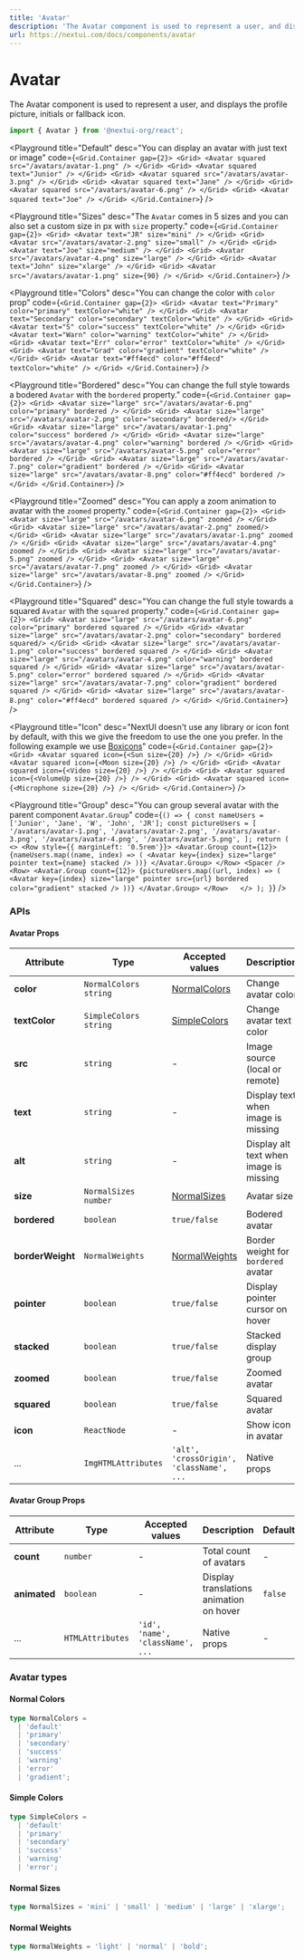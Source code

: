 ```yaml
---
title: 'Avatar'
description: 'The Avatar component is used to represent a user, and displays the profile picture, initials or fallback icon.'
url: https://nextui.com/docs/components/avatar
---
```


# Avatar

The Avatar component is used to represent a user, and displays the profile picture, initials or fallback icon.

```jsx
import { Avatar } from '@nextui-org/react';
```

<CarbonAd />

<Playground
  title="Default"
  desc="You can display an avatar with just text or image"
  code={`
 <Grid.Container gap={2}>
    <Grid>
        <Avatar squared src="/avatars/avatar-1.png" />
    </Grid>
    <Grid>
        <Avatar squared text="Junior" />
    </Grid>
    <Grid>
        <Avatar squared src="/avatars/avatar-3.png" />
    </Grid>
    <Grid>
        <Avatar squared text="Jane" />
    </Grid>
    <Grid>
        <Avatar squared src="/avatars/avatar-6.png" />
    </Grid>
    <Grid>
        <Avatar squared text="Joe" />
    </Grid>
</Grid.Container>
`}
/>

<Playground
  title="Sizes"
  desc="The `Avatar` comes in 5 sizes and you can also set a custom size in px with `size` property."
  code={`
  <Grid.Container gap={2}>
    <Grid>
        <Avatar text="JR" size="mini" />
    </Grid>
    <Grid>
        <Avatar src="/avatars/avatar-2.png" size="small" />
    </Grid>
    <Grid>
        <Avatar text="Joe" size="medium" />
    </Grid>
    <Grid>
        <Avatar src="/avatars/avatar-4.png" size="large" />
    </Grid>
    <Grid>
        <Avatar text="John" size="xlarge" />
    </Grid>
    <Grid>
        <Avatar src="/avatars/avatar-1.png" size={90} />
    </Grid>
 </Grid.Container>
`}
/>

<Playground
  title="Colors"
  desc="You can change the color with `color` prop"
  code={`
  <Grid.Container gap={2}>
    <Grid>
        <Avatar text="Primary" color="primary" textColor="white" />
    </Grid>
    <Grid>
        <Avatar text="Secondary" color="secondary" textColor="white" />
    </Grid>
    <Grid>
        <Avatar text="S" color="success" textColor="white" />
    </Grid>
    <Grid>
        <Avatar text="Warn" color="warning" textColor="white" />
    </Grid>
    <Grid>
        <Avatar text="Err" color="error" textColor="white" />
    </Grid>
    <Grid>
        <Avatar text="Grad" color="gradient" textColor="white" />
    </Grid>
    <Grid>
        <Avatar text="#ff4ecd" color="#ff4ecd" textColor="white" />
    </Grid>
 </Grid.Container>
`}
/>

<Playground
  title="Bordered"
  desc="You can change the full style towards a bodered `Avatar` with the `bordered` property."
  code={`
  <Grid.Container gap={2}>
    <Grid>
        <Avatar size="large" src="/avatars/avatar-6.png" color="primary" bordered />
    </Grid>
    <Grid>
        <Avatar size="large" src="/avatars/avatar-2.png" color="secondary" bordered/>
    </Grid>
    <Grid>
        <Avatar size="large" src="/avatars/avatar-1.png" color="success" bordered />
    </Grid>
    <Grid>
        <Avatar size="large" src="/avatars/avatar-4.png" color="warning" bordered />
    </Grid>
    <Grid>
        <Avatar size="large" src="/avatars/avatar-5.png" color="error" bordered />
    </Grid>
    <Grid>
        <Avatar size="large" src="/avatars/avatar-7.png" color="gradient" bordered />
    </Grid>
    <Grid>
        <Avatar size="large" src="/avatars/avatar-8.png" color="#ff4ecd" bordered />
    </Grid>
 </Grid.Container>
`}
/>

<Playground
  title="Zoomed"
  desc="You can apply a zoom animation to avatar with the `zoomed` property."
  code={`
  <Grid.Container gap={2}>
    <Grid>
        <Avatar size="large" src="/avatars/avatar-6.png" zoomed />
    </Grid>
    <Grid>
        <Avatar size="large" src="/avatars/avatar-2.png" zoomed/>
    </Grid>
    <Grid>
        <Avatar size="large" src="/avatars/avatar-1.png" zoomed />
    </Grid>
    <Grid>
        <Avatar size="large" src="/avatars/avatar-4.png" zoomed />
    </Grid>
    <Grid>
        <Avatar size="large" src="/avatars/avatar-5.png" zoomed />
    </Grid>
    <Grid>
        <Avatar size="large" src="/avatars/avatar-7.png" zoomed />
    </Grid>
    <Grid>
        <Avatar size="large" src="/avatars/avatar-8.png" zoomed />
    </Grid>
 </Grid.Container>
`}
/>

<Playground
  title="Squared"
  desc="You can change the full style towards a squared `Avatar` with the `squared` property."
  code={`
  <Grid.Container gap={2}>
    <Grid>
        <Avatar size="large" src="/avatars/avatar-6.png" color="primary" bordered squared />
    </Grid>
    <Grid>
        <Avatar size="large" src="/avatars/avatar-2.png" color="secondary" bordered squared/>
    </Grid>
    <Grid>
        <Avatar size="large" src="/avatars/avatar-1.png" color="success" bordered squared />
    </Grid>
    <Grid>
        <Avatar size="large" src="/avatars/avatar-4.png" color="warning" bordered squared />
    </Grid>
    <Grid>
        <Avatar size="large" src="/avatars/avatar-5.png" color="error" bordered squared />
    </Grid>
    <Grid>
        <Avatar size="large" src="/avatars/avatar-7.png" color="gradient" bordered squared />
    </Grid>
    <Grid>
        <Avatar size="large" src="/avatars/avatar-8.png" color="#ff4ecd" bordered squared />
    </Grid>
 </Grid.Container>
`}
/>

<Playground
  title="Icon"
  desc="NextUI doesn't use any library or icon font by default, with this we give the freedom to use the one you prefer. In the following example we use [Boxicons](https://boxicons.com/)"
  code={`
  <Grid.Container gap={2}>
    <Grid>
     <Avatar
        squared
        icon={<Sun size={20} />}
      />
    </Grid>
    <Grid>
      <Avatar
        squared
        icon={<Moon size={20} />}
      />
    </Grid>
    <Grid>
      <Avatar
        squared
        icon={<Video size={20} />}
      />
    </Grid>
    <Grid>
      <Avatar
        squared
        icon={<VolumeUp size={20} />}
      />
    </Grid>
    <Grid>
      <Avatar
        squared
        icon={<Microphone size={20} />}
      />
    </Grid>
 </Grid.Container>
`}
/>

<Playground
  title="Group"
  desc="You can group several avatar with the parent component `Avatar.Group`"
  code={`
  () => {
    const nameUsers = ['Junior', 'Jane', 'W', 'John', 'JR'];
    const pictureUsers = [
        '/avatars/avatar-1.png',
        '/avatars/avatar-2.png',
        '/avatars/avatar-3.png',
        '/avatars/avatar-4.png',
        '/avatars/avatar-5.png',
    ];
    return (
    <>
     <Row style={{ marginLeft: '0.5rem'}}>
        <Avatar.Group count={12}>
            {nameUsers.map((name, index) => (
            <Avatar key={index} size="large" pointer text={name} stacked />
            ))}
        </Avatar.Group>
      </Row>
      <Spacer />
      <Row>
        <Avatar.Group count={12}>
            {pictureUsers.map((url, index) => (
            <Avatar key={index} size="large" pointer src={url} bordered color="gradient" stacked />
            ))}
        </Avatar.Group>
      </Row>  
    </>
    );
 }
`}
/>

<Spacer y={3} />

### APIs

<Spacer y={2} />

#### Avatar Props

| Attribute        | Type                    | Accepted values                          | Description                            | Default   |
| ---------------- | ----------------------- | ---------------------------------------- | -------------------------------------- | --------- |
| **color**        | `NormalColors` `string` | [NormalColors](#normal-colors)           | Change avatar color                    | `default` |
| **textColor**    | `SimpleColors` `string` | [SimpleColors](#simple-colors)           | Change avatar text color               | `default` |
| **src**          | `string`                | -                                        | Image source (local or remote)         | -         |
| **text**         | `string`                | -                                        | Display text when image is missing     | -         |
| **alt**          | `string`                | -                                        | Display alt text when image is missing | -         |
| **size**         | `NormalSizes` `number`  | [NormalSizes](#normal-sizes)             | Avatar size                            | `medium`  |
| **bordered**     | `boolean`               | `true/false`                             | Bodered avatar                         | `false`   |
| **borderWeight** | `NormalWeights`         | [NormalWeights](#normal-weights)         | Border weight for `bordered` avatar    | `normal`  |
| **pointer**      | `boolean`               | `true/false`                             | Display pointer cursor on hover        | `false`   |
| **stacked**      | `boolean`               | `true/false`                             | Stacked display group                  | `false`   |
| **zoomed**       | `boolean`               | `true/false`                             | Zoomed avatar                          | `false`   |
| **squared**      | `boolean`               | `true/false`                             | Squared avatar                         | `false`   |
| **icon**         | `ReactNode`             | -                                        | Show icon in avatar                    | -         |
| ...              | `ImgHTMLAttributes`     | `'alt', 'crossOrigin', 'className', ...` | Native props                           | -         |

<Spacer y={2} />

#### Avatar Group Props

| Attribute    | Type             | Accepted values                  | Description                             | Default |
| ------------ | ---------------- | -------------------------------- | --------------------------------------- | ------- |
| **count**    | `number`         | -                                | Total count of avatars                  | -       |
| **animated** | `boolean`        | -                                | Display translations animation on hover | `false` |
| ...          | `HTMLAttributes` | `'id', 'name', 'className', ...` | Native props                            | -       |

<Spacer y={2} />

### Avatar types

<Spacer y={1} />

#### Normal Colors

```ts
type NormalColors =
  | 'default'
  | 'primary'
  | 'secondary'
  | 'success'
  | 'warning'
  | 'error'
  | 'gradient';
```

#### Simple Colors

```ts
type SimpleColors =
  | 'default'
  | 'primary'
  | 'secondary'
  | 'success'
  | 'warning'
  | 'error';
```

#### Normal Sizes

```ts
type NormalSizes = 'mini' | 'small' | 'medium' | 'large' | 'xlarge';
```

#### Normal Weights

```ts
type NormalWeights = 'light' | 'normal' | 'bold';
```

